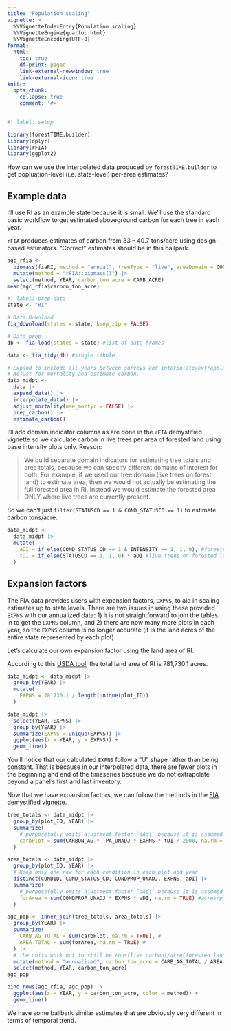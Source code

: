 ```yaml
---
title: "Population scaling"
vignette: >
  %\VignetteIndexEntry{Population scaling}
  %\VignetteEngine{quarto::html}
  %\VignetteEncoding{UTF-8}
format:
  html:
    toc: true
    df-print: paged
    link-external-newwindow: true
    link-external-icon: true
knitr:
  opts_chunk:
    collapse: true
    comment: '#>'
---
```


```r
#| label: setup

library(forestTIME.builder)
library(dplyr)
library(rFIA)
library(ggplot2)
```

How can we use the interpolated data produced by `forestTIME.builder` to get popluation-level (i.e. state-level) per-area estimates?

## Example data

I'll use RI as an example state because it is small.
We'll use the standard basic workflow to get estimated aboveground carbon for each tree in each year.

::: callout-important
`rFIA` produces estimates of carbon from 33 -- 40.7 tons/acre using design-based estimators.
"Correct" estimates should be in this ballpark.

```r
agc_rfia <- 
  biomass(fiaRI, method = "annual", treeType = "live", areaDomain = COND_STATUS_CD == 1 & INTENSITY == 1) |> 
  mutate(method = "rFIA::biomass()") |> 
  select(method, YEAR, carbon_ton_acre = CARB_ACRE)
mean(agc_rfia$carbon_ton_acre)
```
:::

```r
#| label: prep-data
state <- "RI"

# Data Download
fia_download(states = state, keep_zip = FALSE)

# Data prep
db <- fia_load(states = state) #list of data frames

data <- fia_tidy(db) #single tibble

# Expand to include all years between surveys and interpolate/extrapolate
# Adjust for mortality and estimate carbon.
data_midpt <-
  data |>
  expand_data() |>
  interpolate_data() |>
  adjust_mortality(use_mortyr = FALSE) |>
  prep_carbon() |>
  estimate_carbon() 
```

I'll add domain indicator columns as are done in the `rFIA` demystified vignette so we calculate carbon in live trees per area of forested land using base intensity plots only.
Reason:

> We build separate domain indicators for estimating tree totals and area totals, because we can specify different domains of interest for both.
> For example, if we used our tree domain (live trees on forest land) to estimate area, then we would not actually be estimating the full forested area in RI.
> Instead we would estimate the forested area ONLY where live trees are currently present.

So we can't just `filter(STATUSCD == 1 & COND_STATUSCD == 1)` to estimate carbon tons/acre.

```r
data_midpt <-
  data_midpt |>
  mutate(
    aDI = if_else(COND_STATUS_CD == 1 & INTENSITY == 1, 1, 0), #forested land
    tDI = if_else(STATUSCD == 1, 1, 0) * aDI #live trees on forested land
  )
```

## Expansion factors

The FIA data provides users with expansion factors, `EXPNS`, to aid in scaling estimates up to state levels.  There are two issues in using these provided `EXPNS` with our annualized data: 1) it is not straightforward to join the tables in to get the `EXPNS` column, and 2) there are now many more plots in each year, so the `EXPNS` column is no longer accurate (it is the land acres of the entire state represented by each plot).

Let's calculate our own expansion factor using the land area of RI.

According to this [USDA tool](https://experience.arcgis.com/experience/ddb54b68e915431182d406f9778694cb/page/Land-Resources-Dashboard), the total land area of RI is 781,730.1 acres.

```r
data_midpt <- data_midpt |>
  group_by(YEAR) |>
  mutate(
    EXPNS = 781730.1 / length(unique(plot_ID))
  )

data_midpt |>
  select(YEAR, EXPNS) |>
  group_by(YEAR) |>
  summarize(EXPNS = unique(EXPNS)) |>
  ggplot(aes(x = YEAR, y = EXPNS)) +
  geom_line()
```

You'll notice that our calculated `EXPNS` follow a "U" shape rather than being constant.  That is because in our interpolated data, there are fewer plots in the beginning and end of the timeseries because we do not extrapolate beyond a panel's first and last inventory.


Now that we have expansion factors, we can follow the methods in the [FIA demystified vignette](https://doserlab.com/files/rfia/articles/fiademystified#without-sampling-errors).

```r
tree_totals <- data_midpt |>
  group_by(plot_ID, YEAR) |>
  summarize(
    # purposefully omits ajustment factor `aAdj` because it is assumed to be 1
    carbPlot = sum(CARBON_AG * TPA_UNADJ * EXPNS * tDI / 2000, na.rm = TRUE), #tons/plot
  )

area_totals <- data_midpt |>
  group_by(plot_ID, YEAR) |>
  # Keep only one row for each condition in each plot and year
  distinct(CONDID, COND_STATUS_CD, CONDPROP_UNADJ, EXPNS, aDI) |>
  summarize(
    # purposefully omits ajustment factor `aAdj` because it is assumed to be 1
    forArea = sum(CONDPROP_UNADJ * EXPNS * aDI, na.rm = TRUE) #acres/plot
  )

agc_pop <- inner_join(tree_totals, area_totals) |> 
  group_by(YEAR) |> 
  summarize(
    CARB_AG_TOTAL = sum(carbPlot, na.rm = TRUE), #
    AREA_TOTAL = sum(forArea, na.rm = TRUE) #
  ) |>
  # the units work out to still be tons(live carbon)/acre(forested land) even if the variable names are misleading
  mutate(method = "annualized", carbon_ton_acre = CARB_AG_TOTAL / AREA_TOTAL) |>
  select(method, YEAR, carbon_ton_acre)
agc_pop
```

```r
bind_rows(agc_rfia, agc_pop) |> 
  ggplot(aes(x = YEAR, y = carbon_ton_acre, color = method)) +
  geom_line()

```

We have some ballbark similar estimates that are obviously very different in terms of temporal trend.
